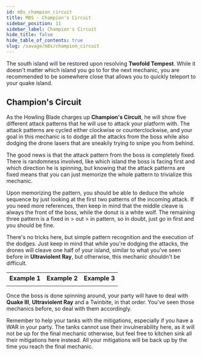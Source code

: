 ```yaml
---
id: m8s_champion_circuit
title: M8S - Champion's Circuit
sidebar_position: 11
sidebar_label: Champion's Circuit
hide_title: false
hide_table_of_contents: true
slug: /savage/m8s/champion_circuit
---
```


The south island will be restored upon resolving <strong>Twofold Tempest</strong>. While it doesn't matter which island you go to for the next mechanic, you are recommended to be somewhere close that allows you to quickly teleport to your quake island. 

## Champion's Circuit

As the Howling Blade charges up <strong>Champion's Circuit</strong>, he will show five different attack patterns that he will use to attack your platform with. The attack patterns are cycled either clockwise or counterclockwise, and your goal in this mechanic is to dodge all the attacks from the boss while also dodging the drone lasers that are sneakily trying to snipe you from behind.

The good news is that the attack pattern from the boss is completely fixed. There is randomness involved, like which island the boss is facing first and which direction he is spinning, but knowing that the attack patterns are fixed means that you can just memorize the whole pattern to trivialize this mechanic.

<KittenAsset path='m8s/champion_circuit_pattern.png' wrapper='div' width='50%' />

Upon memorizing the pattern, you should be able to deduce the whole sequence by just looking at the first two patterns of the incoming attack. If you need more references, then keep in mind that the middle cleave is always the front of the boss, while the donut is a white wolf. The remaining three pattern is a fixed in > out > in pattern, so in doubt, just go in first and you should be fine.

There's no tricks here, but simple pattern recognition and the execution of the dodges. Just keep in mind that while you're dodging the attacks, the drones will cleave one half of your island, similar to what you've seen before in <strong>Ultraviolent Ray</strong>, but otherwise, this mechanic shouldn't be difficult.

<table>
    <tr>
        <th>Example 1</th>
        <th>Example 2</th>
        <th>Example 3</th>
    </tr>
    <tr>
        <td><KittenAsset path='m8s/champion_circuit_example1.webm' /></td>
        <td><KittenAsset path='m8s/champion_circuit_example2.webm' /></td>
        <td><KittenAsset path='m8s/champion_circuit_example3.webm' /></td>
    </tr>
</table>

Once the boss is done spinning around, your party will have to deal with <strong>Quake III</strong>, <strong>Ultraviolent Ray</strong> and a <Tankbuster>Twinbite</Tankbuster>, in that order. You've seen those mechanics before, so deal with them accordingly.

Remember to help your tanks with the mitigations, especially if you have a WAR in your party. The tanks cannot use their invulnerability here, as it will not be up for the final mechanic otherwise, but feel free to kitchen sink all their mitigations here instead. All your mitigations will be back up by the time you reach the final mechanic.
